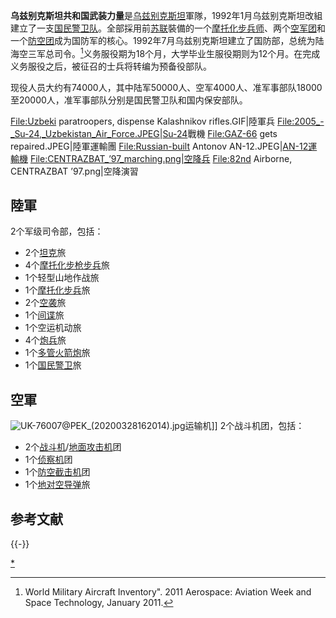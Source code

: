 {{Infobox national military
|country=Uzbekistan
|name=乌兹别克斯坦共和国武装力量
|native_name=O'zbekiston Respublikasi Qurolli Kuchlari
|image=
|caption=
| image2 = [[File:Uzbekistan_Armed_Forces_(Latin_script).svg|250px]]
| caption2 = 軍旗
| image3 = 
| caption3 =
|founded=
|current_form=
|branches=[[乌兹别克斯坦陆军|乌兹别克斯坦陆军]]<br>[[乌兹别克斯坦空军|乌兹别克斯坦空军]]<br>[[乌兹别克斯坦保安队|乌兹别克斯坦保安队]]<br>[[乌兹别克斯坦国防卫队|乌兹别克斯坦国防卫队]]
|headquarters= [[塔什干|塔什干]]
<!-- Leadership -->
|commander-in-chief=[[沙夫卡特·米尔济约耶夫|沙夫卡特·米尔济约耶夫]]
|commander-in-chief_title=總統
|minister= [[巴霍季尔·库尔班诺夫|巴霍季尔·库尔班诺夫]]
|minister_title= 國防部長
|commander=
|commander_title=
<!-- Manpower -->
|age=
|conscription=18歲以上 - 12個月
|manpower_data=2022年<ref>{{Cite web|url=https://www.globalfirepower.com/country-military-strength-detail.php?country_id=uzbekistan#:~:text=For%202022%2C%20Uzbekistan%20is%20ranked,0.0000%20is%20considered%20'perfect'.|title=Global Firepower|language=eng|access-date=2022-03-25|archive-date=2022-03-25|archive-url=https://web.archive.org/web/20220325084803/https://www.globalfirepower.com/country-military-strength-detail.php?country_id=uzbekistan#:~:text=For%202022%2C%20Uzbekistan%20is%20ranked,0.0000%20is%20considered%20'perfect'.|dead-url=no}}</ref>
|available=16,038,254
|fit=13,478,302
|reaching=616,856
|active=65,000<ref>{{Cite web |url=http://www.globalsecurity.org/military/world/centralasia/uzbek-policy.htm |title=globalsecurity.org |accessdate=2014-08-26 |archive-date=2014-10-24 |archive-url=https://web.archive.org/web/20141024075958/http://www.globalsecurity.org/military/world/centralasia/uzbek-policy.htm |dead-url=no }}</ref>
|ranked=
|reserve=
|deployed=
<!-- Financial -->
|amount=
|percent_GDP=1.2%
<!-- Industrial -->
|domestic_suppliers=
|foreign_suppliers=
|imports=
|exports=
<!-- Related aricles -->
|history=
|ranks=
}}

'''乌兹别克斯坦共和国武装力量'''是[[乌兹别克斯坦|乌兹别克斯坦]]軍隊，1992年1月乌兹别克斯坦改組建立了一支[[国民警卫队|国民警卫队]]。全部採用前[[苏联|苏联]]裝備的一个[[摩托化步兵|摩托化步兵师]]、两个[[空军|空军团]]和一个[[防空部|防空团]]成为国防军的核心。1992年7月乌兹别克斯坦建立了国防部，总统为陆海空三军总司令。<ref>World Military Aircraft Inventory". 2011 Aerospace: Aviation Week and Space Technology, January 2011.</ref>义务服役期为18个月，大学毕业生服役期则为12个月。在完成义务服役之后，被征召的士兵将转编为预备役部队。

现役人员大约有74000人，其中陆军50000人、空军4000人、准军事部队18000至20000人，准军事部队分别是国民警卫队和国内保安部队。

<gallery>
File:Uzbeki paratroopers, dispense Kalashnikov rifles.GIF|陸軍兵
File:2005_-_Su-24,_Uzbekistan_Air_Force.JPEG|[[Su-24|Su-24]]戰機
File:GAZ-66 gets repaired.JPEG|陸軍運輸團
File:Russian-built Antonov AN-12.JPEG|[[安托諾夫An-12|AN-12運輸機]]
File:CENTRAZBAT_’97_marching.png|空降兵
File:82nd Airborne, CENTRAZBAT ’97.png|空降演習
</gallery>

==陸軍==
2个军级司令部，包括：
*2个[[坦克|坦克]]旅
*4个[[摩托化步枪步兵|摩托化步枪步兵]]旅
*1个轻型山地作战旅
*1个[[摩托化步兵|摩托化步兵]]旅
*2个[[空袭|空袭]]旅
*1个[[间谍|间谍]]旅
*1个空运机动旅
*4个[[炮兵|炮兵]]旅
*1个[[多管火箭炮|多管火箭炮]]旅
*1个[[国民警卫队|国民警卫]]旅
==空軍==
[[File:UK-76007@PEK_(20200328162014).jpg|thumb]]运输机]]
2个战斗机团，包括：
*2个[[战斗机|战斗机]]/[[地面攻擊機|地面攻击机]]团
*1个[[侦察机|侦察机]]团
*1个[[防空截击机|防空截击机]]团
*1个[[地对空导弹|地对空导弹]]旅

{{Commons|Military of Uzbekistan}}

==参考文献==
{{Reflist|2}}

{{-}}
{{亞洲各国家和地區军事}}
[[Category:乌兹别克斯坦军事|*]]